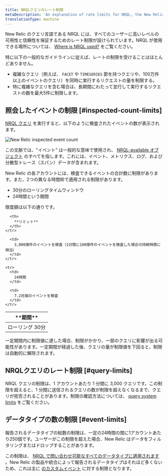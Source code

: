 ```yaml
---
title: NRQLクエリのレート制限
metaDescription: 'An explanation of rate limits for NRQL, the New Relic query language'
translationType: machine
---
```



New Relic のクエリ言語である NRQL には、すべてのユーザーに高いレベルの可用性と信頼性を保証するためのレート制限が設けられています。NRQL が使用できる場所については、 [Where is NRQL used?](/docs/query-data/nrql-new-relic-query-language/getting-started/introduction-nrql#where) をご覧ください。

特に以下の一般的なガイドラインに従えば、レートの制限を受けることはほとんどありません。

* 複雑なクエリ（例えば、 `FACET` や `TIMESERIES` 節を持つクエリや、100万件以上のイベントのクエリ）を同時に実行するリクエストの量を制限する。
* 特に複雑なクエリを含む場合は、長期間にわたって並行して実行するリクエストの数を最大5件に制限します。

## 照会したイベントの制限 [#inspected-count-limits]

[NRQL クエリ](/docs/query-data/nrql-new-relic-query-language/getting-started/introduction-nrql#what-is-nrql) を実行すると、以下のように検査されたイベントの数が表示されます。

<img
  title="New Relic inspected event count"
  alt="New Relic inspected event count"
  src={eventCountModal}
/>

この文脈では、"イベント" は一般的な意味で使用され、 [NRQL-available オブジェクト](/docs/query-data/nrql-new-relic-query-language/getting-started/introduction-nrql#what-you-can-query) のすべてを指します。これには、イベント、メトリクス、ログ、および分散型トレース（スパン）データが含まれます。

New Relic の各アカウントには、検査できるイベントの合計数に制限があります。また、2つの異なる時間枠で適用される制限があります。

* 30分のローリングタイムウィンドウ
* 24時間という期間

限度額は以下の通りです。

<table>
  <thead>
    <tr>
      <th style={{ width: "200px" }}>
        **期間**
      </th>

      <th>
        **リミット**
      </th>
    </tr>
  </thead>

  <tbody>
    <tr>
      <td>
        ローリング 30分
      </td>

      <td>
        3,000億件のイベントを検査（1分間に100億件のイベントを検査した場合の持続時間に相当）
      </td>
    </tr>

    <tr>
      <td>
        24時間
      </td>

      <td>
        7.2兆個のイベントを検査
      </td>
    </tr>
  </tbody>
</table>

一定期間内に制限値に達した場合、制限がかかり、一部のクエリに影響が出る可能性があります。一定期間が経過した後、クエリの量が制限値を下回ると、制限は自動的に解除されます。

## NRQLクエリのレート制限 [#query-limits]

NRQL クエリの制限は、1 アカウントあたり 1 分間に 3,000 クエリです。この制限を超えると、1 分間に送信されるクエリの数が制限を超えなくなるまで、クエリが拒否されることがあります。制限の確認方法については、 [query system limits](/docs/telemetry-data-platform/manage-data/query-limits/) をご覧ください。

## データタイプの数の制限 [#event-limits]

報告されるデータタイプの総数の制限は、一定の24時間の間に1アカウントあたり250個です。ユーザーがこの制限を超えた場合、New Relic はデータをフィルタリングまたはドロップすることがあります。

この制限は、 [NRQL で問い合わせ可能なすべてのデータタイプに適用されます](/docs/query-data/nrql-new-relic-query-language/getting-started/introduction-nrql#what-you-can-query) 。New Relic の製品や統合によって報告されるデータタイプはそれほど多くないため、これは主に [のカスタムイベント](/docs/insights/insights-data-sources/custom-data/send-custom-data-insights) に対する制限となります。